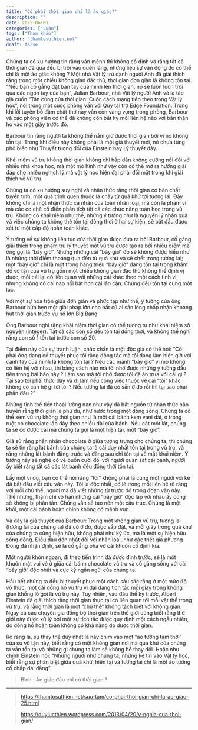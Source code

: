 ```yaml
---
title: "Có phải thời gian chỉ là ảo giác?"
description: ""
date: 2025-06-01
categories: ["Luận"]
tags: ["Tham khảo"]
author: "thamtosuthien.net"
draft: false
---
```


Chúng ta có xu hướng tin rằng vận mệnh thì không cố định và rằng tất cả thời gian đã qua đều bị trôi vào quên lãng, nhưng liệu sự vận động đó có thể chỉ là một ảo giác không ? Một nhà Vật lý trứ danh người Anh đã giải thích rằng trong một chiều không gian đặc thù, thời gian đơn giản là không tồn tại.
“Nếu bạn cố gắng đặt bàn tay của mình lên thời gian, nó sẽ luôn luôn trôi qua các ngón tay của bạn”, Julian Barbour, nhà Vật lý người Anh và là tác giả cuốn “Tận cùng của thời gian: Cuộc cách mạng tiếp theo trong Vật lý học”, nói trong một cuộc phỏng vấn với Quỹ tài trợ Edge Foundation. Trong khi lời tuyên bố đậm chất thơ này vẫn còn vang vọng trong phòng, Barbour và các phóng viên có thể đã không còn bất kỳ mối liên hệ nào với bản thân họ vào một giây trước đó.

Barbour tin rằng người ta không thể nắm giữ được thời gian bởi vì nó không tồn tại. Trong khi điều này không phải là một giả thuyết mới, nó chưa từng phổ biến như Thuyết tương đối của Einstein hay Lý thuyết dây.

Khái niệm vũ trụ không thời gian không chỉ hấp dẫn không cưỡng nổi đối với nhiều nhà khoa học, mà một mô hình như vậy còn có thể mở ra hướng giải đáp cho nhiều nghịch lý mà vật lý học hiện đại phải đối mặt trong khi giải thích về vũ trụ.

Chúng ta có xu hướng suy nghĩ và nhận thức rằng thời gian có bản chất tuyến tính, một quá trình quen thuộc là chảy từ quá khứ tới tương lai. Đây không chỉ là một nhận thức cá nhân của toàn nhân loại, mà còn là phạm vi mà các cơ chế cổ điển phân tích tất cả các chức năng toán học trong vũ trụ. Không có khái niệm như thế, những ý tưởng như là nguyên lý nhân quả và việc chúng ta không thể tồn tại đồng thời ở hai sự kiện, sẽ bắt đầu được xét từ một cấp độ hoàn toàn khác.

Ý tưởng về sự không liên tục của thời gian được đưa ra bởi Barbour, cố gắng giải thích trong phạm trù lý thuyết một vũ trụ được tạo ra bởi nhiều điểm mà ông gọi là “bây giờ”. Nhưng những cái “bây giờ” đó sẽ không được hiểu như là những thời điểm thoáng qua đến từ quá khứ và sẽ chết trong tương lai; một “bây giờ” chỉ là một trong hàng triệu “bây giờ” đang tồn tại trong khảm đồ vô tận của vũ trụ gồm một chiều không gian đặc thù không thể định vị được, mỗi cái lại có liên quan với những cái khác theo một cách tinh vi, nhưng không có cái nào nổi bật hơn cái lân cận. Chúng đều tồn tại cùng một lúc.

Với một sự hòa trộn giữa đơn giản và phức tạp như thế, ý tưởng của ông Barbour hứa hẹn một giải pháp lớn cho bất cứ ai sẵn lòng chấp nhận khoảng hụt thời gian trước vụ nổ lớn Big Bang.

Ông Barbour nghĩ rằng khái niệm thời gian có thể tương tự như khái niệm số nguyên (integer). Tất cả các con số đều tồn tại đồng thời, và không thể nghĩ rằng con số 1 tồn tại trước con số 20.

Tại điểm này của sự tranh luận, chắc chắn là một độc giả có thể hỏi: “Có phải ông đang cố thuyết phục tôi rằng động tác mà tôi đang làm hiện giờ với cánh tay của mình là không tồn tại ? Nếu các mảnh “bây giờ” vi mô không có liên hệ với nhau, thì bằng cách nào mà tôi nhớ được những ý tưởng đầu tiên trong bài báo này ? Làm sao mà tôi nhớ được tôi đã ăn trưa với cái gì ? Tại sao tôi phải thức dậy và đi làm nếu công việc thuộc về cái “tôi” khác không có can hệ gì tới tôi ? Nếu tương lai đã có sẵn ở đó rồi thì tại sao phải phấn đấu ?”

Những tình thế tiến thoái lưỡng nan như vậy đã bắt nguồn từ nhận thức hão huyền rằng thời gian là phù du, như nước trong một dòng sông. Chúng ta có thể xem vũ trụ không thời gian như là một cái bánh kem vani dài, ở trong ruột có chocolate lấp đầy theo chiều dài của bánh. Nếu cắt một lát, chúng ta sẽ có được cái mà chúng ta gọi là một hiện tại, một “bây giờ”.

Giả sử rằng phần nhân chocolate ở giữa tượng trưng cho chúng ta, thì chúng ta sẽ tin rằng lát bánh của chúng ta là cái duy nhất tồn tại trong vũ trụ, và rằng những lát bánh đằng trước và đằng sau chỉ tồn tại về mặt khái niệm. Ý tưởng này sẽ nghe có vẻ buồn cười đối với người quan sát cái bánh, người ấy biết rằng tất cả các lát bánh đều đồng thời tồn tại.

Lấy một ví dụ, bạn có thể nói rằng “tôi” không phải là cùng một người với kẻ đã bắt đầu viết câu văn này. Tôi là độc nhất, có lẽ trong mối liên hệ rõ ràng với mỗi chủ thể, người mà đã viết những từ trước đó trong đoạn văn này. Thế nhưng, thậm chí vô hạn những cái “bây giờ” độc lập với nhau ấy cũng sẽ không bị phân tán. Chúng vẫn sẽ tạo nên một cấu trúc. Chúng là một khối, một cái bánh hoàn chỉnh không có mảnh vụn.

Và đây là giả thuyết của Barbour: Trong một không gian vũ trụ, tương lai (tương lai của chúng ta) đã có ở đó, được sắp đặt, và mỗi giây trong quá khứ của chúng ta cũng hiện hữu, không phải như ký ức, mà là một sự hiện hữu sống động. Điều đau đớn nhất đối với nhân loại, như các triết gia phương Đông đã nhận định, sẽ là cố gắng phá vỡ cái khuôn cố định kia.

Một người khôn ngoan, đi theo tiến trình đã được định trước, sẽ là một khuôn mặt vui vẻ ở giữa cái bánh chocolate vũ trụ và cố gắng sống với cái “bây giờ” độc nhất và cực kỳ ngắn ngủi của chúng ta.

Hầu hết chúng ta đều bị thuyết phục một cách sâu sắc rằng ở một mức độ vô thức, một cái đồng hồ vũ trụ vĩ đại đang tích tắc mỗi giây trong không gian khổng lồ gọi là vũ trụ này. Tuy nhiên, vào đầu thế kỷ trước, Albert Einstein đã giải thích rằng thời gian thực tại có liên quan tới mỗi vật thể trong vũ trụ, và rằng thời gian là một “chủ thể” không tách biệt với không gian. Ngay cả các chuyên gia đồng bộ thời gian trên thế giới cũng biết rằng thế giới này được xử lý bởi một sự tích tắc được quy định một cách ngẫu nhiên, do đồng hồ hoàn toàn không có khả năng đo được thời gian.

Rõ ràng là, sự thay thế duy nhất là hãy chìm vào một “ảo tưởng tạm thời” của sự vô tận này, biết rằng có một không gian nơi mà quá khứ của chúng ta vẫn tồn tại và những gì chúng ta làm sẽ không hề thay đổi. Hoặc như chính Einstein nói: “Những người như chúng ta, những kẻ tin vào Vật lý học, biết rằng sự phân biệt giữa quá khứ, hiện tại và tương lai chỉ là một ảo tưởng cố chấp dai dẳng”.

> Bình : Ảo giác đâu chỉ có thời gian ?

***

> https://thamtosuthien.net/suu-tam/co-phai-thoi-gian-chi-la-ao-giac-25.html

> https://duylucthien.wordpress.com/2013/04/20/y-nghia-cua-thoi-gian/

